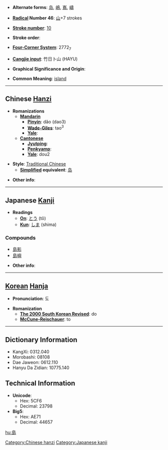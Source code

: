 * '''Alternate forms''': [[岛]], [[嶋]], [[嶌]], [[嶹]]

* '''[[Wiktionary:Chinese radical index| Radical]] Number 46''': [[Wiktionary:Chinese radical index 山|山]]+7 strokes

* '''[[Wiktionary:Chinese total strokes index|Stroke number]]''': [[Wiktionary:Chinese total strokes index 10|10]]

* '''Stroke order''': 

* '''[[Wiktionary:Chinese four corner index|Four-Corner System]]''': 2772<sub>7</sub>

* '''[[Wiktionary:Chinese Cangjie index|Cangjie input]]''': 竹日卜山 (HAYU)

* '''Graphical Significance and Origin''': 

* '''Common Meaning''': [[island]]

----

== Chinese [[Hanzi]] ==

* '''Romanizations'''
** '''[[Mandarin]]'''
*** '''[[Pinyin]]''': dǎo (dao3)
*** '''[[Wade-Giles]]''': tao<sup>3</sup>
*** '''[[Yale]]''': 
** '''[[Cantonese]]'''
*** '''[[Jyutping]]''':
*** '''[[Penkyamp]]''': 
*** '''[[Yale]]''': dou2

* '''Style''': [[Traditional Chinese]] 
** '''[[Simplified Chinese|Simplified]] equivalent''': [[岛]]

* '''Other info''': 

----

== Japanese [[Kanji]] ==

* '''Readings'''
** '''[[On]]''': [[とう]] (tō)
** '''[[Kun]]''': [[しま]] (shima)

===Compounds===
*[[島影]]
*[[島嶼]]

* '''Other info''':  

----

== [[Korean]] [[Hanja]] ==

* '''Pronunciation''': 도

* '''Romanization'''
** '''[[The 2000 South Korean Revised Romanization|The 2000 South Korean Revised]]''': do
** '''[[McCune-Reischauer]]''': to

----

== Dictionary Information ==

* KangXi: 0312.040
* Morobashi: 08108
* Dae Jaweon: 0612.110
* Hanyu Da Zidian: 10775.140

== Technical Information ==

* '''Unicode''':
** Hex: 5CF6
** Decimal: 23798
* '''Big5''':
** Hex: AE71
** Decimal: 44657

[[Category:Chinese hanzi]]
[[Category:Japanese kanji]]

[[hu:島]]